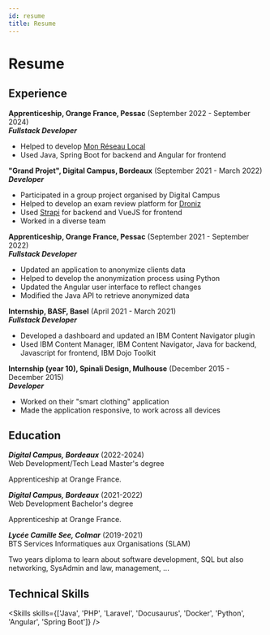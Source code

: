 ```yaml
---
id: resume
title: Resume
---
```


# Resume

## Experience

**Apprenticeship, Orange France, Pessac** (September 2022 - September 2024)  
_**Fullstack Developer**_

- Helped to develop [Mon Réseau Local](https://mon-reseau-local.orange.fr/)
- Used Java, Spring Boot for backend and Angular for frontend

**"Grand Projet", Digital Campus, Bordeaux** (September 2021 - March 2022)  
_**Developer**_

- Participated in a group project organised by Digital Campus
- Helped to develop an exam review platform for [Droniz](https://www.droniz.fr/)
- Used [Strapi](https://strapi.io/) for backend and VueJS for frontend
- Worked in a diverse team

**Apprenticeship, Orange France, Pessac** (September 2021 - September 2022)  
_**Fullstack Developer**_

- Updated an application to anonymize clients data
- Helped to develop the anonymization process using Python
- Updated the Angular user interface to reflect changes
- Modified the Java API to retrieve anonymized data

**Internship, BASF, Basel** (April 2021 - March 2021)  
_**Fullstack Developer**_

- Developed a dashboard and updated an IBM Content Navigator plugin
- Used IBM Content Manager, IBM Content Navigator, Java for backend, Javascript for frontend, IBM Dojo Toolkit

**Internship (year 10), Spinali Design, Mulhouse** (December 2015 - December 2015)  
_**Developer**_

- Worked on their "smart clothing" application
- Made the application responsive, to work across all devices

## Education

_**Digital Campus, Bordeaux**_ (2022-2024)  
Web Development/Tech Lead Master's degree

Apprenticeship at Orange France.

_**Digital Campus, Bordeaux**_ (2021-2022)  
Web Development Bachelor's degree

Apprenticeship at Orange France.

_**Lycée Camille See, Colmar**_ (2019-2021)  
BTS Services Informatiques aux Organisations (SLAM)

Two years diploma to learn about software development, SQL but also networking, SysAdmin and law, management, ...

## Technical Skills


<Skills skills={['Java', 'PHP', 'Laravel', 'Docusaurus', 'Docker', 'Python', 'Angular', 'Spring Boot']} />
